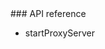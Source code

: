 <PlatformWrapper platform="web">

<ProductWrapper product = "voice-calling">
### API reference

- <Link to="{{Global.API_REF_WEB_ROOT_VOICE_SDK}}/interfaces/iagorartcclient.html#startproxyserver">startProxyServer</Link>
</ProductWrapper>

</PlatformWrapper>

